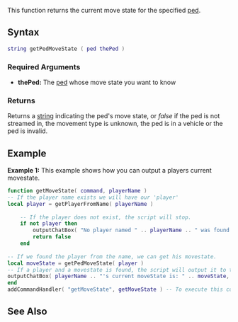 {{Client function}}

This function returns the current move state for the specified [[/ped.md|ped]].

==Syntax==
<syntaxhighlight lang="lua">
string getPedMoveState ( ped thePed )
</syntaxhighlight>

===Required Arguments===
*'''thePed:''' The [[/ped.md|ped]] whose move state you want to know

===Returns===
Returns a [[/string.md|string]] indicating the ped's move state, or ''false'' if the ped is not streamed in, the movement type is unknown, the ped is in a vehicle or the ped is invalid.

{{Ped move states}}

==Example==
<section show="true">
'''Example 1:''' This example shows how you can output a players current movestate.
<syntaxhighlight lang="lua">
function getMoveState( command, playerName )
-- If the player name exists we will have our 'player'
local player = getPlayerFromName( playerName )
 
	-- If the player does not exist, the script will stop.
	if not player then 
		outputChatBox( "No player named " .. playerName .. " was found.", 250, 0, 0, true )
		return false
	end
 
-- If we found the player from the name, we can get his movestate.
local moveState = getPedMoveState( player )
-- If a player and a movestate is found, the script will output it to the chatbox.
outputChatBox( playerName .. "'s current moveState is: " .. moveState, 0, 150, 0, true )
end
addCommandHandler( "getMoveState", getMoveState ) -- To execute this command, simply write: /getMoveState playerName
</syntaxhighlight></section>

==See Also==
{{Ped functions}}
